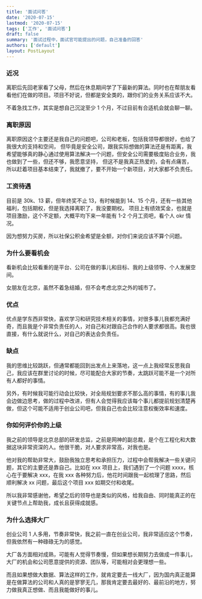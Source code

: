 ```yaml
---
title: '面试问答'
date: '2020-07-15'
lastmod: '2020-07-15'
tags: ['工作', '面试问答']
draft: false
summary: '面试过程中，面试官可能提出的问题，自己准备的回答'
authors: ['default']
layout: PostLayout
---
```


### 近况

离职后先回老家看了父母，然后在休息期间学了下最新的算法。同时也在帮朋友看看他们在做的项目。项目不好说，但都是安全类的，跟你们的业务关系应该不大。

不着急找工作，其实是想自己沉淀至少 1 个月，不过目前有合适机会就会聊一聊。

### 离职原因

离职原因这个主要还是我自己的问题吧，公司和老板，包括我领导都很好，也给了我很大的支持和空间，
但毕竟是安全公司，跟我实际想做的算法还是有距离，我希望能够真的静心通过使用算法解决一个问题，但安全公司需要极度贴合业务，我也做到了一些，但还不够，我愿意坚持，
但这不是我真正热爱的，会有点痛苦，所以赶着项目基本结束了，我就撤了，要不开始一个新项目，对大家都不负责任。

### 工资待遇

目前是 30k、13 薪，但年终奖不止 13，有时候能到 14、15 个月，还有一些其他福利，包括期权，但是我选择离职了，我没要期权。
项目上有绩效奖金，也就是项目激励，这个不定额，大概平均下来一年能有 1-2 个月工资吧，看个人 okr 情况。

因为想努力买房，所以社保公积金希望是全额，对你们来说应该不算个问题。

### 为什么要看机会

看新机会比较看重的是平台、公司在做的事儿和目标、我的上级领导、个人发展空间。

女朋友在北京，虽然不着急结婚，但不会考虑北京之外的城市了。

### 优点

优点是学东西非常快，喜欢学习和研究技术相关的事情，对很多事儿我都充满好奇，而且我是个非常负责任的人，对自己和对跟自己合作的人要求都很高。我也很直接，有什么就说什么，对自己的表达会负责任。

### 缺点

我的思维比较跳跃，但通常都能回到出发点上来落地，这一点上我经常反思我自己，我应该在群里讨论的时候，尽可能配合大家的节奏，太跳跃可能不是一个对所有人都好的事情。

另外，有时候我可能行动会比较快，对全局规划要求不那么高的事情，有的事儿我会边做边思考，做的过程中改进，但有人会觉得我应该每个事儿都提前规划清楚再做，但这个可能不适用于创业公司吧，但我自己也会比较注意权衡效率和速度。

### 你如何评价你的上级

我之前的领导是北京总部的研发总监，之前是网神的副总裁，是个在工程化和大数据这块非常资深的人。他很干脆，对人要求非常高，对我也是。

他对我的帮助非常大，鼓励我独立思考和承担压力，过程中会帮我解决一些关键问题，其它的主要还是靠自己。比如在 xxx 项目上，我们遇到了一个问题 xxxx，核心在于要解决 xxx，在我 xxx 各种努力后，他花时间跟我一起梳理了思路，然后顺利解决 xx 问题，最后这个项目 xxx 如期交付和收尾。

所以我非常感谢他，希望之后的领导也是类似的风格，给我自由、同时能真正的在关键节点上帮助我，成长且获得成就感。

### 为什么选择大厂

创业公司 1 人多用，节奏非常快，我之前一直在创业公司，我非常适应这个节奏，但我依然有一种碌碌无为的感觉。

大厂各方面相对成熟，可能有人觉得节奏慢，但如果想长期努力去做成一件事儿，大厂的机会和公司愿意提供的资源、团队等，可能相对会更理想一些。

而且如果想做大数据、算法这样的工作，就肯定要去一线大厂，因为国内真正能算是在做算法的公司和人真的是寥寥无几，那我肯定要去最好的、最前沿的地方，努力做我真正想做、而且我能做好的事儿。
